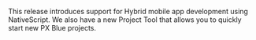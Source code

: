 This release introduces support for Hybrid mobile app development using NativeScript. We also have a new Project Tool that allows you to quickly start new PX Blue projects.
